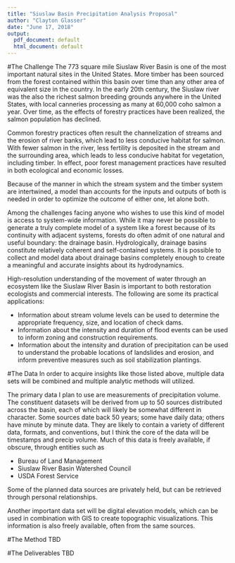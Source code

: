 ```yaml
---
title: "Siuslaw Basin Precipitation Analysis Proposal"
author: "Clayton Glasser"
date: "June 17, 2018"
output:
  pdf_document: default
  html_document: default
---
```


#The Challenge
The 773 square mile Siuslaw River Basin is one of the most important natural sites in the United States. More timber has been sourced from the forest contained within this basin over time than any other area of equivalent size in the country. In the early 20th century, the Siuslaw river was the also the richest salmon breeding grounds anywhere in the United States, with local canneries processing as many at 60,000 coho salmon a year. Over time, as the effects of forestry practices have been realized, the salmon population has declined. 

Common forestry practices often result the channelization of streams and the erosion of river banks, which lead to less conducive habitat for salmon. With fewer salmon in the river, less fertility is deposited in the stream and the surrounding area, which leads to less conducive habitat for vegetation, including timber. In effect, poor forest management practices have resulted in both ecological and economic losses. 

Because of the manner in which the stream system and the timber system are intertwined, a model than accounts for the inputs and outputs of both is needed in order to optimize the outcome of either one, let alone both. 

Among the challenges facing anyone who wishes to use this kind of model is access to system-wide information. While it may never be possible to generate a truly complete model of a system like a forest because of its continuity with adjacent systems, forests do often admit of one natural and useful boundary: the drainage basin. Hydrologically, drainage basins constitute relatively coherent and self-contained systems. It is possible to collect and model data about drainage basins completely enough to create a meaningful and accurate insights about its hydrodynamics. 

High-resolution understanding of the movement of water through an ecosystem like the Siuslaw River Basin is important to both restoration ecologists and commercial interests. The following are some its practical applications:

* Information about stream volume levels can be used to determine the appropriate frequency, size, and location of check dams. 
* Information about the intensity and duration of flood events can be used to inform zoning and construction requirements.
* Information about the intensity and duration of precipitation can be used to understand the probable locations of landslides and erosion, and inform preventive measures such as soil stabilization plantings. 

#The Data
In order to acquire insights like those listed above, multiple data sets will be combined and multiple analytic methods will utilized. 

The primary data I plan to use are measurements of precipitation volume. The constituent datasets will be derived from up to 50 sources distributed across the basin, each of which will likely be somewhat different in character. Some sources date back 50 years; some have daily data; others have minute by minute data. They are likely to contain a variety of different data, formats, and conventions, but I think the core of the data will be timestamps and precip volume. Much of this data is freely available, if obscure, through entities such as 

* Bureau of Land Management
* Siuslaw River Basin Watershed Council
* USDA Forest Service

Some of the planned data sources are privately held, but can be retrieved through personal relationships.

Another important data set will be digital elevation models, which can be used in combination with GIS to create topographic visualizations. This information is also freely available, often from the same sources. 

#The Method
TBD

#The Deliverables
TBD
